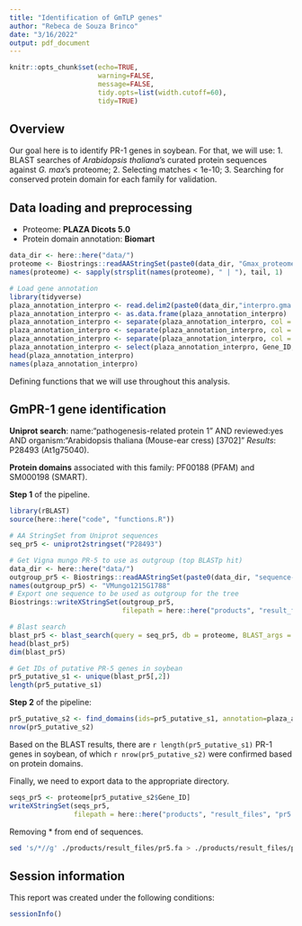 ```yaml
---
title: "Identification of GmTLP genes"
author: "Rebeca de Souza Brinco"
date: "3/16/2022"
output: pdf_document
---
```



```r
knitr::opts_chunk$set(echo=TRUE,
                      warning=FALSE, 
                      message=FALSE,
                      tidy.opts=list(width.cutoff=60),
                      tidy=TRUE)
```

## Overview

Our goal here is to identify PR-1 genes in soybean. For that, we will use:
1. BLAST searches of *Arabidopsis thaliana*'s curated protein sequences against *G. max*'s proteome;
2. Selecting matches < 1e-10;
3. Searching for conserved protein domain for each family for validation.

## Data loading and preprocessing

- Proteome: **PLAZA Dicots 5.0**
- Protein domain annotation: **Biomart**

```r
data_dir <- here::here("data/")
proteome <- Biostrings::readAAStringSet(paste0(data_dir, "Gmax_proteome.fasta.gz"))
names(proteome) <- sapply(strsplit(names(proteome), " | "), tail, 1)
```

```r
# Load gene annotation
library(tidyverse)
plaza_annotation_interpro <- read.delim2(paste0(data_dir,"interpro.gma.csv.gz"), skip = 8, col.names = c("Gene_ID", "Species", "Motif_ID", "Description", "Start", "Stop", "Score", "Comment"), sep = "\t")
plaza_annotation_interpro <- as.data.frame(plaza_annotation_interpro)
plaza_annotation_interpro <- separate(plaza_annotation_interpro, col = Comment, into=c('Source', 'DomainId'), sep = ",")
plaza_annotation_interpro <- separate(plaza_annotation_interpro, col = Source, into = c('Source', 'Type_of_source'), sep = "=")
plaza_annotation_interpro <- separate(plaza_annotation_interpro, col = DomainId, into = c('DomainId', 'DomainID'), sep = "=")
plaza_annotation_interpro <- select(plaza_annotation_interpro, Gene_ID, Species, Motif_ID, Description, Start, Stop, Score, Type_of_source, DomainID)
head(plaza_annotation_interpro)
names(plaza_annotation_interpro)
```

Defining functions that we will use throughout this analysis.


## GmPR-1 gene identification

**Uniprot search**: name:"pathogenesis-related protein 1" AND reviewed:yes AND organism:"Arabidopsis thaliana (Mouse-ear cress) [3702]"
*Results*: P28493 (At1g75040).

**Protein domains** associated with this family: PF00188 (PFAM) and SM000198 (SMART).

**Step 1** of the pipeline.

```r
library(rBLAST)
source(here::here("code", "functions.R"))
```

```r
# AA StringSet from Uniprot sequences
seq_pr5 <- uniprot2stringset("P28493")
```


```r
# Get Vigna mungo PR-5 to use as outgroup (top BLASTp hit)
data_dir <- here::here("data/")
outgroup_pr5 <- Biostrings::readAAStringSet(paste0(data_dir, "sequence-fasta-outgroup-vm.fa"))
names(outgroup_pr5) <- "VMungo1215G1788"
# Export one sequence to be used as outgroup for the tree
Biostrings::writeXStringSet(outgroup_pr5, 
                            filepath = here::here("products", "result_files", "outgroup_PR5.fa"))
```


```r
# Blast search
blast_pr5 <- blast_search(query = seq_pr5, db = proteome, BLAST_args = "-evalue 1e-10")
head(blast_pr5)
dim(blast_pr5)
```


```r
# Get IDs of putative PR-5 genes in soybean
pr5_putative_s1 <- unique(blast_pr5[,2])
length(pr5_putative_s1)
```


**Step 2** of the pipeline:

```r
pr5_putative_s2 <- find_domains(ids=pr5_putative_s1, annotation=plaza_annotation_interpro, domainId_smart = "SM00205", domainId_pfam = "PF00314")
nrow(pr5_putative_s2)
```

Based on the BLAST results, there are `r length(pr5_putative_s1)` PR-1 genes in soybean, of which `r nrow(pr5_putative_s2)` were confirmed based on protein domains.

Finally, we need to export data to the appropriate directory.

```r
seqs_pr5 <- proteome[pr5_putative_s2$Gene_ID]
writeXStringSet(seqs_pr5, 
                filepath = here::here("products", "result_files", "pr5.fa"))
```

Removing * from end of sequences.

```bash
sed 's/*//g' ./products/result_files/pr5.fa > ./products/result_files/pr5_nostopcodon.fa
```


## Session information

This report was created under the following conditions:

```r
sessionInfo()
```

